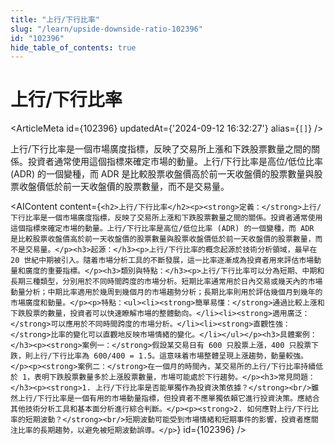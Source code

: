 ```yaml
---
title: "上行/下行比率"
slug: "/learn/upside-downside-ratio-102396"
id: "102396"
hide_table_of_contents: true
---
```



# 上行/下行比率

<ArticleMeta id={102396} updatedAt={'2024-09-12 16:32:27'} alias={`[]`} />
<div className='border-solid border-b border-t-0 my-4 border-[var(--ifm-color-gray-300)]' />

上行/下行比率是一個市場廣度指標，反映了交易所上漲和下跌股票數量之間的關係。投資者通常使用這個指標來確定市場的動量。上行/下行比率是高位/低位比率 (ADR) 的一個變種，而 ADR 是比較股票收盤價高於前一天收盤價的股票數量與股票收盤價低於前一天收盤價的股票數量，而不是交易量。

<AIContent content={`<h2>上行/下行比率</h2><p><strong>定義：</strong>上行/下行比率是一個市場廣度指標，反映了交易所上漲和下跌股票數量之間的關係。投資者通常使用這個指標來確定市場的動量。上行/下行比率是高位/低位比率 (ADR) 的一個變種，而 ADR 是比較股票收盤價高於前一天收盤價的股票數量與股票收盤價低於前一天收盤價的股票數量，而不是交易量。</p><h3>起源：</h3><p>上行/下行比率的概念起源於技術分析領域，最早在 20 世紀中期被引入。隨着市場分析工具的不斷發展，這一比率逐漸成為投資者用來評估市場動量和廣度的重要指標。</p><h3>類別與特點：</h3><p>上行/下行比率可以分為短期、中期和長期三種類型，分別用於不同時間跨度的市場分析。短期比率通常用於日內交易或幾天內的市場動量分析；中期比率適用於幾周到幾個月的市場趨勢分析；長期比率則用於評估幾個月到幾年的市場廣度和動量。</p><p>特點：<ul><li><strong>簡單易懂：</strong>通過比較上漲和下跌股票的數量，投資者可以快速瞭解市場的整體動向。</li><li><strong>適用廣泛：</strong>可以應用於不同時間跨度的市場分析。</li><li><strong>直觀性強：</strong>比率的變化可以直觀地反映市場情緒的變化。</li></ul></p><h3>具體案例：</h3><p><strong>案例一：</strong>假設某交易日有 600 只股票上漲，400 只股票下跌，則上行/下行比率為 600/400 = 1.5。這意味着市場整體呈現上漲趨勢，動量較強。</p><p><strong>案例二：</strong>在一個月的時間內，某交易所的上行/下行比率持續低於 1，表明下跌股票數量多於上漲股票數量，市場可能處於下行趨勢。</p><h3>常見問題：</h3><p><strong>1. 上行/下行比率是否能單獨作為投資決策依據？</strong><br/>雖然上行/下行比率是一個有用的市場動量指標，但投資者不應單獨依賴它進行投資決策。應結合其他技術分析工具和基本面分析進行綜合判斷。</p><p><strong>2. 如何應對上行/下行比率的短期波動？</strong><br/>短期波動可能受到市場情緒和短期事件的影響，投資者應關注比率的長期趨勢，以避免被短期波動誤導。</p>`} id={102396} />
